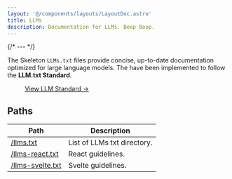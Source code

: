 ```yaml
---
layout: '@/components/layouts/LayoutDoc.astro'
title: LLMs
description: Documentation for LLMs. Beep Boop.
---
```


{/* --- */}

The Skeleton `LLMs.txt` files provide concise, up-to-date documentation optimized for large language models. The have been implemented to follow the **LLM.txt Standard**.

<figure class="linker bg-noise">
	<a class="btn preset-filled" href="https://llmstxt.org/" target="_blank">
		View LLM Standard &rarr;
	</a>
</figure>

## Paths

| Path                                 | Description                 |
| ------------------------------------ | --------------------------- |
| [/llms.txt](/llms.txt)               | List of LLMs txt directory. |
| [/llms-react.txt](/llms-react.txt)   | React guidelines.           |
| [/llms-svelte.txt](/llms-svelte.txt) | Svelte guidelines.          |
